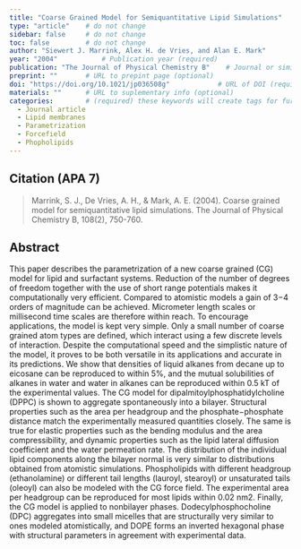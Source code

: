 ```yaml
---
title: "Coarse Grained Model for Semiquantitative Lipid Simulations"          # Paper title (required)
type: "article"    # do not change
sidebar: false     # do not change
toc: false         # do not change
author: "Siewert J. Marrink, Alex H. de Vries, and Alan E. Mark"         # Paper authors (required)
year: "2004"           # Publication year (required)
publication: "The Journal of Physical Chemistry B"    # Journal or similar (required)
preprint: ""       # URL to prepint page (optional)  
doi: "https://doi.org/10.1021/jp036508g"            # URL of DOI (required)  
materials: ""      # URL to suplementary info (optional)
categories:        # (required) these keywords will create tags for further filtering. 
  - Journal article
  - Lipid membranes
  - Parametrization
  - Forcefield
  - Phopholipids
---
```


<!-- 
The info below is just an example. 

Both fields are required and they have to be replaced with the respective info for each paper. 

Please notice the `> ` symbol before the citation, it gives it additional styling.  
-->

## Citation (APA 7)      

> Marrink, S. J., De Vries, A. H., & Mark, A. E. (2004). Coarse grained model for semiquantitative lipid simulations. The Journal of Physical Chemistry B, 108(2), 750-760.

## Abstract

This paper describes the parametrization of a new coarse grained (CG) model for lipid and surfactant systems. Reduction of the number of degrees of freedom together with the use of short range potentials makes it computationally very efficient. Compared to atomistic models a gain of 3−4 orders of magnitude can be achieved. Micrometer length scales or millisecond time scales are therefore within reach. To encourage applications, the model is kept very simple. Only a small number of coarse grained atom types are defined, which interact using a few discrete levels of interaction. Despite the computational speed and the simplistic nature of the model, it proves to be both versatile in its applications and accurate in its predictions. We show that densities of liquid alkanes from decane up to eicosane can be reproduced to within 5%, and the mutual solubilities of alkanes in water and water in alkanes can be reproduced within 0.5 kT of the experimental values. The CG model for dipalmitoylphosphatidylcholine (DPPC) is shown to aggregate spontaneously into a bilayer. Structural properties such as the area per headgroup and the phosphate−phosphate distance match the experimentally measured quantities closely. The same is true for elastic properties such as the bending modulus and the area compressibility, and dynamic properties such as the lipid lateral diffusion coefficient and the water permeation rate. The distribution of the individual lipid components along the bilayer normal is very similar to distributions obtained from atomistic simulations. Phospholipids with different headgroup (ethanolamine) or different tail lengths (lauroyl, stearoyl) or unsaturated tails (oleoyl) can also be modeled with the CG force field. The experimental area per headgroup can be reproduced for most lipids within 0.02 nm2. Finally, the CG model is applied to nonbilayer phases. Dodecylphosphocholine (DPC) aggregates into small micelles that are structurally very similar to ones modeled atomistically, and DOPE forms an inverted hexagonal phase with structural parameters in agreement with experimental data.